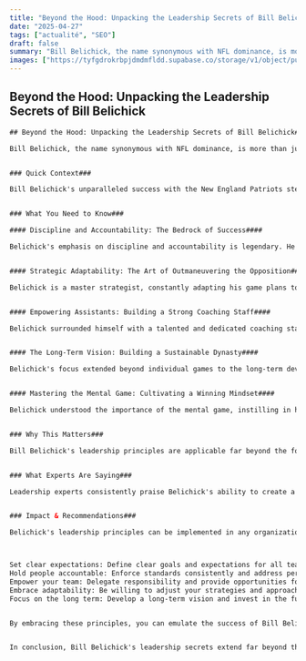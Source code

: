 ```yaml
---
title: "Beyond the Hood: Unpacking the Leadership Secrets of Bill Belichick"
date: "2025-04-27"
tags: ["actualité", "SEO"]
draft: false
summary: "Bill Belichick, the name synonymous with NFL dominance, is more than just a coach; he's a case study in leadership. His success isn't just about X's and O's, but about creating a culture of excellence. This article explores the leadership principles that fueled his dynasty."
images: ["https://tyfgdrokrbpjdmdmfldd.supabase.co/storage/v1/object/public/image/2025-04-27-12-56-11-221-04-00.jpg"]
---
```


## Beyond the Hood: Unpacking the Leadership Secrets of Bill Belichick

```html
## Beyond the Hood: Unpacking the Leadership Secrets of Bill Belichick## 

Bill Belichick, the name synonymous with NFL dominance, is more than just a coach; he's a case study in leadership. His success isn't just about X's and O's, but about creating a culture of excellence. This article explores the leadership principles that fueled his dynasty.


### Quick Context### 

Bill Belichick's unparalleled success with the New England Patriots stemmed from a unique blend of strategic brilliance and unwavering leadership. He built a culture of discipline, accountability, and continuous improvement, transforming the Patriots into a perennial Super Bowl contender. Understanding these principles is key to understanding his impact.


### What You Need to Know### 

#### Discipline and Accountability: The Bedrock of Success#### 

Belichick's emphasis on discipline and accountability is legendary. He held players to a high standard, demanding unwavering focus and attention to detail. This created a culture where mistakes were corrected and excellence was rewarded.


#### Strategic Adaptability: The Art of Outmaneuvering the Opposition#### 

Belichick is a master strategist, constantly adapting his game plans to exploit opponent weaknesses and neutralize their strengths. His ability to anticipate changes and adjust his strategies on the fly is a hallmark of his coaching prowess.


#### Empowering Assistants: Building a Strong Coaching Staff#### 

Belichick surrounded himself with a talented and dedicated coaching staff, empowering them to take ownership and contribute to the team's success. He fostered a collaborative environment where ideas were valued and innovation was encouraged.


#### The Long-Term Vision: Building a Sustainable Dynasty#### 

Belichick's focus extended beyond individual games to the long-term development of the team. He prioritized player development, scouting, and roster management to build a sustainable dynasty that could compete for championships year after year.


#### Mastering the Mental Game: Cultivating a Winning Mindset#### 

Belichick understood the importance of the mental game, instilling in his players a winning mindset and the ability to perform under pressure. He emphasized mental toughness, resilience, and the importance of staying focused in the face of adversity.


### Why This Matters### 

Bill Belichick's leadership principles are applicable far beyond the football field. His emphasis on discipline, accountability, adaptability, and long-term vision can be applied to any organization seeking to achieve sustained success. Studying his methods offers valuable lessons for leaders in all fields.


### What Experts Are Saying### 

Leadership experts consistently praise Belichick's ability to create a winning culture, empower his staff, and adapt to changing circumstances. They recognize his emphasis on discipline, accountability, and long-term planning as key factors in his success.


### Impact & Recommendations### 

Belichick's leadership principles can be implemented in any organization to improve performance and foster a culture of excellence. Here are some key recommendations:



Set clear expectations: Define clear goals and expectations for all team members.
Hold people accountable: Enforce standards consistently and address performance issues promptly.
Empower your team: Delegate responsibility and provide opportunities for growth.
Embrace adaptability: Be willing to adjust your strategies and approaches as needed.
Focus on the long term: Develop a long-term vision and invest in the future.


By embracing these principles, you can emulate the success of Bill Belichick in your own organization.


In conclusion, Bill Belichick's leadership secrets extend far beyond the football field. His emphasis on discipline, accountability, adaptability, and long-term vision has made him a legend. Explore his methods and unlock the secrets to building a winning culture in your own organization! Ready to learn more? Discover the leadership principles that made Bill Belichick a true icon today!

```

